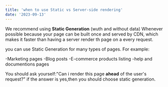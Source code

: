 ```yaml
---
title: 'when to use Static vs Server-side rendering'
date: '2023-09-13'
---
```


We recommend using **Static Generation** (wuth and without data) Whenever possible because your page can be built once and served by CDN, which makes it faster than having a server render th page on a every request.

you can use Static Generation for many types of pages. For example:

-Marketing pages
-Blog posts
-E-commerce products listing
-help and documentions pages

You should ask yourself:"Can i render this page **ahead** of the user's request?" if the answer is yes,then you should choose static generation.
